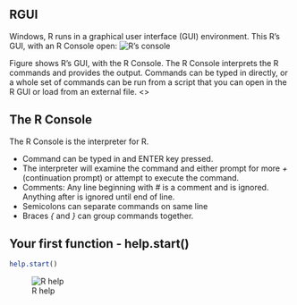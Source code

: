 ## RGUI
Windows, R runs in a graphical user interface (GUI) environment. This R's GUI, with an R Console open:
![R's console](images/Rconsole.png)

<article>
Figure \ref{fig:RGUI} shows R's GUI, with the R Console. The R Console interprets the 
R commands and provides the output. Commands can be typed in directly, or a whole set
of commands can be run from a script that you can open in the R GUI or load from an external
file.
<\article>

## The R Console
The R Console is the interpreter for R.

- Command can be typed in and ENTER key pressed.
- The interpreter will examine the command and either prompt for more  *+* (continuation prompt) or attempt to execute the command.
- Comments: Any line beginning with *#* is a comment and is ignored. Anything after is ignored until end of line.
- Semicolons can separate commands on same line
- Braces *{* and *}* can group commands together.

## Your first function - help.start()
```r
help.start()
```
![R help](images/The_R_Language1.png)

